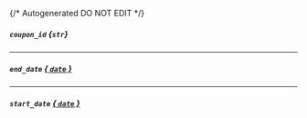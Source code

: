 {/* Autogenerated DO NOT EDIT  */}
##### `coupon_id` *{`str`}*

---
##### `end_date` [*{ `date` }*](https://docs.python.org/3/library/datetime.html#date-objects)

---
##### `start_date` [*{ `date` }*](https://docs.python.org/3/library/datetime.html#date-objects)


